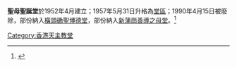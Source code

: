 {{expand|time=2017-07-23T12:23:09+00:00 }}
'''聖母聖誕堂'''於1952年4月建立；1957年5月31日升格為[[堂區|堂區]]；1990年4月15日被廢除，部份納入[[橫頭磡|橫頭磡]][[聖博德堂|聖博德堂]]，部份納入[[新蒲崗|新蒲崗]][[善導之母堂|善導之母堂]]。<ref>{{Cite web|url=https://archives.catholic.org.hk/Church%20Building/Kowloon/CKLN-NOLC.htm|title=聖母聖誕堂|accessdate=2018-08-08|work=archives.catholic.org.hk}}</ref>

[[Category:香港天主教堂|Category:香港天主教堂]]